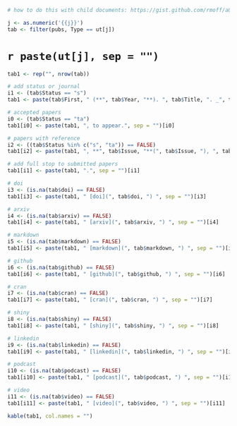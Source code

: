 ```r
# how to do this with child documents: https://gist.github.com/rmoff/a043676a2f084b81a434

j <- as.numeric('{{j}}')
tab <- filter(pubs, Type == ut[j])
```

# `r paste(ut[j], sep = "")` {-} 

```r
tab1 <- rep("", nrow(tab))

# add status or journal
i1 <- (tab$Status == "s")
tab1 <- paste(tab$First, " (**", tab$Year, "**). ", tab$Title, ". _", tab$Journal, "_", sep = "")

# accepted papers
i0 <- (tab$Status == "ta")
tab1[i0] <- paste(tab1, ", to appear.", sep = "")[i0]

# papers with reference
i2 <- ((tab$Status %in% c("s", "ta")) == FALSE)
tab1[i2] <- paste(tab1, ", **", tab$Issue, "**(", tab$Issue, "), ", tab$Pages, ". ", sep = "")[i2]

# add full stop to submitted papers
tab1[i1] <- paste(tab1, ".", sep = "")[i1]

# doi
i3 <- (is.na(tab$doi) == FALSE)
tab1[i3] <- paste(tab1, " [doi](", tab$doi, ") ", sep = "")[i3]

# arxiv
i4 <- (is.na(tab$arxiv) == FALSE)
tab1[i4] <- paste(tab1, " [arxiv](", tab$arxiv, ") ", sep = "")[i4]

# markdown
i5 <- (is.na(tab$markdown) == FALSE)
tab1[i5] <- paste(tab1, " [markdown](", tab$markdown, ") ", sep = "")[i5]

# github
i6 <- (is.na(tab$github) == FALSE)
tab1[i6] <- paste(tab1, " [github](", tab$github, ") ", sep = "")[i6]

# cran
i7 <- (is.na(tab$cran) == FALSE)
tab1[i7] <- paste(tab1, " [cran](", tab$cran, ") ", sep = "")[i7]

# shiny
i8 <- (is.na(tab$shiny) == FALSE)
tab1[i8] <- paste(tab1, " [shiny](", tab$shiny, ") ", sep = "")[i8]

# linkedin
i9 <- (is.na(tab$linkedin) == FALSE)
tab1[i9] <- paste(tab1, " [linkedin](", tab$linkedin, ") ", sep = "")[i9]

# podcast
i10 <- (is.na(tab$podcast) == FALSE)
tab1[i10] <- paste(tab1, " [podcast](", tab$podcast, ") ", sep = "")[i10]

# video
i11 <- (is.na(tab$video) == FALSE)
tab1[i11] <- paste(tab1, " [video](", tab$video, ") ", sep = "")[i11]

kable(tab1, col.names = "")
```


